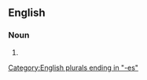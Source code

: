 ==English==

===Noun===
{{head|en|noun plural form}}

# {{plural of|airbus|lang=en}}

[[Category:English plurals ending in "-es"]]